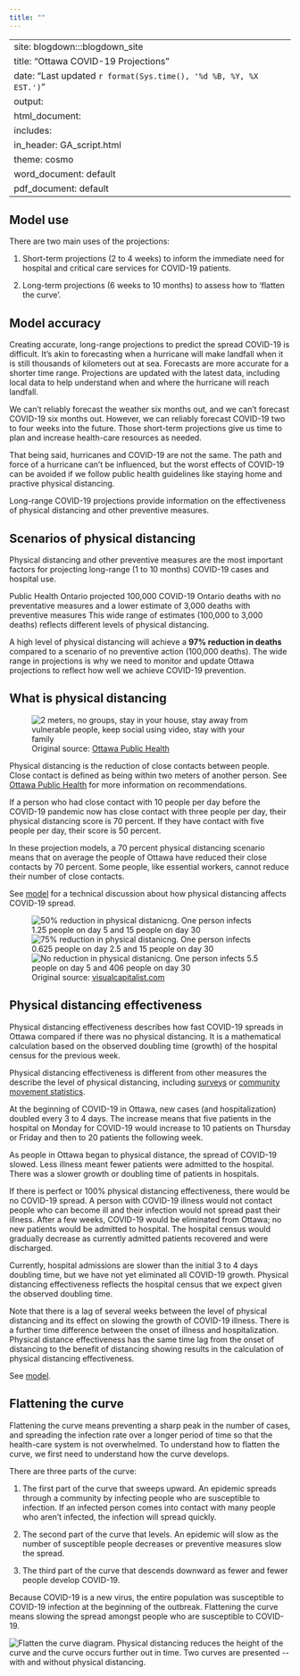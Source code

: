 ```yaml
---
title: ""
---
```


---
site: blogdown:::blogdown_site
title: "Ottawa COVID-19 Projections"
date: "Last updated `r format(Sys.time(), '%d %B, %Y, %X EST.')`"
output:
  html_document:
    includes:
       in_header: GA_script.html
    theme: cosmo
  word_document: default
  pdf_document: default
---
## Model use 

There are two main uses of the projections:

1) Short-term projections (2 to 4 weeks) to inform the immediate need for hospital and critical care services for COVID-19 patients. 

2) Long-term projections (6 weeks to 10 months) to assess how to 'flatten the curve'.  

## Model accuracy 

Creating accurate, long-range projections to predict the spread COVID-19 is difficult. It's akin to forecasting when a hurricane will make landfall when it is still thousands of kilometers out at sea. Forecasts are more accurate for a shorter time range. Projections are updated with the latest data, including local data to help understand when and where the hurricane will reach landfall.  

We can't reliably forecast the weather six months out, and we can't forecast COVID-19 six months out. However, we can reliably forecast COVID-19 two to four weeks into the future. Those short-term projections give us time to plan and increase health-care resources as needed. 

That being said, hurricanes and COVID-19 are not the same. The path and force of a hurricane can't be influenced, but the worst effects of COVID-19 can be avoided if we follow public health guidelines like staying home and practive physical distancing.  

Long-range COVID-19 projections provide information on the effectiveness of physical distancing and other preventive measures. 

## Scenarios of physical distancing 

Physical distancing and other preventive measures are the most important factors for projecting long-range (1 to 10 months) COVID-19 cases and hospital use.  

Public Health Ontario projected 100,000 COVID-19 Ontario deaths with no preventative measures and a lower estimate of 3,000 deaths with preventive measures This wide range of estimates (100,000 to 3,000 deaths) reflects different levels of physical distancing.  

A high level of physical distancing will achieve a **97% reduction in deaths** compared to a scenario of no preventive action (100,000 deaths). The wide range in projections is why we need to monitor and update Ottawa projections to reflect how well we achieve COVID-19 prevention. 

## What is physical distancing {#distancing}

<div class="more-info-images">
<figure>
<img src="/images/Physicalsocialdistancing_webbanner_updated.jpg"
  alt="2 meters, no groups, stay in your house, stay away from vulnerable people, keep social using video, stay with your family" />
<figcaption>
  Original source: [Ottawa Public Health](https://www.ottawapublichealth.ca/en/public-health-topics/social-distancing.aspx)
</figure>
</figccaption>
</div>

Physical distancing is the reduction of close contacts between people. Close contact is defined as being within two meters of another person. See [Ottawa Public Health](https://www.ottawapublichealth.ca/en/public-health-topics/social-distancing.aspx) for more information on recommendations. 

If a person who had close contact with 10 people per day before the COVID-19 pandemic now has close contact with three people per day, their physical distancing score is 70 percent. If they have contact with five people per day, their score is 50 percent.   

In these projection models, a 70 percent physical distancing scenario means that on average the people of Ottawa have reduced their close contacts by 70 percent. Some people, like essential workers, cannot reduce their number of close contacts.

See [model](/model) for a technical discussion about how physical distancing affects COVID-19 spread.

<div class="more-info-images">
<figure>
<img src="/images/176989- infographic 50 percent.png"
  alt="50% reduction in physical distanicng. One person infects 1.25 people on day 5 and 15 people on day 30" />
<img src="/images/176989- infographic 75 percent.png"
  alt="75% reduction in physical distanicng. One person infects 0.625 people on day 2.5 and 15 people on day 30" />
<img src="/images/176989- infographic No.png"
  alt="No reduction in physical distanicng. One person infects 5.5 people on day 5 and 406 people on day 30"/>
<figcaption>
  Original source: [visualcapitalist.com](https://www.visualcapitalist.com/the-math-behind-social-distancing/)
</figure>
</figccaption>
</div>

## Physical distancing effectiveness

Physical distancing effectiveness describes how fast COVID-19 spreads in Ottawa compared if there was no physical distancing. It is a mathematical calculation based on the observed doubling time (growth) of the hospital census for the previous week.

Physical distancing effectiveness is different from other measures the describe the level of physical distancing, including [surveys](https://www.ottawapublichealth.ca/en/reports-research-and-statistics/la-maladie-coronavirus-covid-19.aspx) or [community movement statistics](https://www.gstatic.com/covid19/mobility/2020-04-17_CA_Mobility_Report_en.pdf). 

At the beginning of COVID-19 in Ottawa, new cases (and hospitalization) doubled every 3 to 4 days. The increase means that five patients in the hospital on Monday for COVID-19 would increase to 10 patients on Thursday or Friday and then to 20 patients the following week. 

As people in Ottawa began to physical distance, the spread of COVID-19 slowed. Less illness meant fewer patients were admitted to the hospital. There was a slower growth or doubling time of patients in hospitals. 

If there is perfect or 100% physical distancing effectiveness, there would be no COVID-19 spread. A person with COVID-19 illness would not contact people who can become ill and their infection would not spread past their illness. After a few weeks, COVID-19 would be eliminated from Ottawa; no new patients would be admitted to hospital. The hospital census would gradually decrease as currently admitted patients recovered and were discharged.

Currently, hospital admissions are slower than the initial 3 to 4 days doubling time, but we have not yet eliminated all COVID-19 growth. Physical distancing effectiveness reflects the hospital census that we expect given the observed doubling time. 

Note that there is a lag of several weeks between the level of physical distancing and its effect on slowing the growth of COVID-19 illness. There is a further time difference between the onset of illness and hospitalization. Physical distance effectiveness has the same time lag from the onset of distancing to the benefit of distancing showing results in the calculation of physical distancing effectiveness. 

See [model](model#distancing).

## Flattening the curve {#flatten-curve}

Flattening the curve means preventing a sharp peak in the number of cases, and spreading the infection rate over a longer period of time so that the health-care system is not overwhelmed. To understand how to flatten the curve, we first need to understand how the curve develops.  

There are three parts of the curve:  

1) The first part of the curve that sweeps upward. An epidemic spreads through a community by infecting people who are susceptible to infection. If an infected person comes into contact with many people who aren’t infected, the infection will spread quickly. 

2) The second part of the curve that levels. An epidemic will slow as the number of susceptible people decreases or preventive measures slow the spread. 

3) The third part of the curve that descends downward as fewer and fewer people develop COVID-19. 

Because COVID-19 is a new virus, the entire population was susceptible to COVID-19 infection at the beginning of the outbreak. Flattening the curve means slowing the spread amongst people who are susceptible to COVID-19.

<div class="more-info-images">
<img 
    src="/images/flatten-curve.png"
    alt="Flatten the curve diagram. Physical distancing reduces the height of the curve and the curve occurs further out in time. Two curves are presented -- with and without physical distancing."/>
</div>